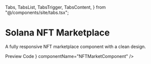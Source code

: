   Tabs,
  TabsList,
  TabsTrigger,
  TabsContent,
} from "@/components/site/tabs.tsx";

<HideTOC />

# Solana NFT Marketplace
A fully responsive NFT marketplace component with a clean design.

<Tabs defaultValue="preview" className="">
  <TabsList>
    <TabsTrigger value="preview">Preview</TabsTrigger>
    <TabsTrigger value="code">Code</TabsTrigger>
  </TabsList>
  <TabsContent value="preview">
    <ComponentRenderer component={<NFTMarketComponent />} componentName="NFTMarketComponent" />
  </TabsContent>
  <TabsContent value="code">
    <CodeBlock filePath="src/components/templates/nft-market/nft-market-component.tsx" />
  </TabsContent>
</Tabs>
